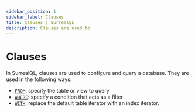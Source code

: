 ```yaml
---
sidebar_position: 1
sidebar_label: Clauses
title: Clauses | SurrealQL
description: Clauses are used to 
---
```


# Clauses

In SurrealQL, clauses are used to configure and query a database. They are used in the following ways:

- [`FROM`](/docs/surrealql/clauses/from): specify the table or view to query
- [`WHERE`](/docs/surrealql/clauses/where): specify a condition that acts as a filter
- [`WITH`](/docs/surrealql/clauses/with): replace the default table iterator with an index iterator.

